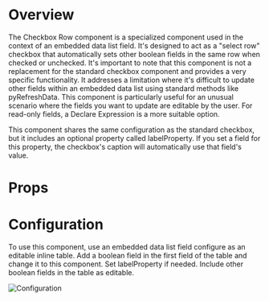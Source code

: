 
<Meta of={DemoStories} />

# Overview

The Checkbox Row component is a specialized component used in the context of an embedded data list field. It's designed to act as a "select row" checkbox that automatically sets other boolean fields in the same row when checked or unchecked. It's important to note that this component is not a replacement for the standard checkbox component and provides a very specific functionality. It addresses a limitation where it's difficult to update other fields within an embedded data list using standard methods like pyRefreshData. This component is particularly useful for an unusual scenario where the fields you want to update are editable by the user. For read-only fields, a Declare Expression is a more suitable option.

This component shares the same configuration as the standard checkbox, but it includes an optional property called labelProperty. If you set a field for this property, the checkbox's caption will automatically use that field's value.

<Primary />

# Props

<Controls />

# Configuration

To use this component, use an embedded data list field configure as an editable inline table. Add a boolean field in the first field of the table and change it to this component. Set labelProperty if needed. Include other boolean fields in the table as editable.

![Configuration](CheckboxRow_Configuration.png)
